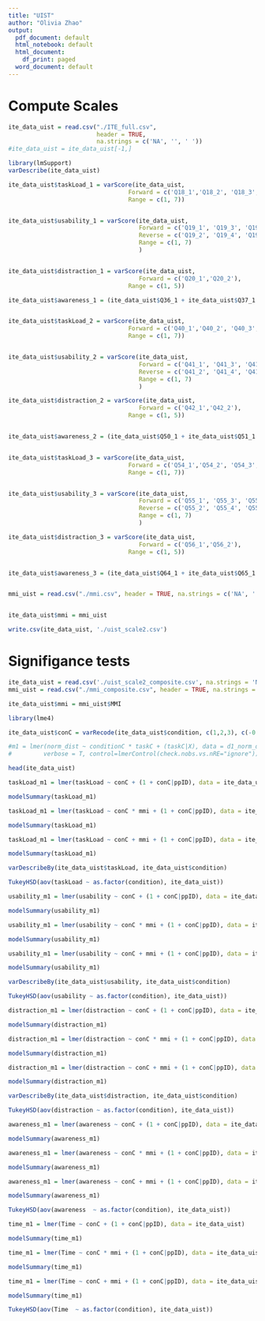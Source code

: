 ```yaml
---
title: "UIST"
author: "Olivia Zhao"
output:
  pdf_document: default
  html_notebook: default
  html_document:
    df_print: paged
  word_document: default
---
```


# Compute Scales

```r


ite_data_uist = read.csv("./ITE_full.csv", 
                         header = TRUE,
                         na.strings = c('NA', '', ' '))
#ite_data_uist = ite_data_uist[-1,]

library(lmSupport)
varDescribe(ite_data_uist)

```


```r

ite_data_uist$taskLoad_1 = varScore(ite_data_uist,
                                  Forward = c('Q18_1','Q18_2', 'Q18_3', 'Q18_4', 'Q18_5', 'Q18_6'),
                                  Range = c(1, 7)) 


ite_data_uist$usability_1 = varScore(ite_data_uist,
                                     Forward = c('Q19_1', 'Q19_3', 'Q19_5', 'Q19_7', 'Q19_9'),
                                     Reverse = c('Q19_2', 'Q19_4', 'Q19_6', 'Q19_8', 'Q19_10'),
                                     Range = c(1, 7)
                                     )


ite_data_uist$distraction_1 = varScore(ite_data_uist,
                                     Forward = c('Q20_1','Q20_2'),
                                  Range = c(1, 5))

ite_data_uist$awareness_1 = (ite_data_uist$Q36_1 + ite_data_uist$Q37_1 + ite_data_uist$Q38_1) - (ite_data_uist$Q21_1 + ite_data_uist$Q22_1 + ite_data_uist$Q31_1) + (ite_data_uist$Q32_1 + ite_data_uist$Q33_1 + ite_data_uist$Q34_1 + ite_data_uist$Q35_1)


ite_data_uist$taskLoad_2 = varScore(ite_data_uist,
                                  Forward = c('Q40_1','Q40_2', 'Q40_3', 'Q40_4', 'Q40_5', 'Q40_6'),
                                  Range = c(1, 7)) 


ite_data_uist$usability_2 = varScore(ite_data_uist,
                                     Forward = c('Q41_1', 'Q41_3', 'Q41_5', 'Q41_7', 'Q41_9'),
                                     Reverse = c('Q41_2', 'Q41_4', 'Q41_6', 'Q41_8', 'Q41_10'),
                                     Range = c(1, 7)
                                     )

ite_data_uist$distraction_2 = varScore(ite_data_uist,
                                     Forward = c('Q42_1','Q42_2'),
                                  Range = c(1, 5))


ite_data_uist$awareness_2 = (ite_data_uist$Q50_1 + ite_data_uist$Q51_1 + ite_data_uist$Q52_1) - (ite_data_uist$Q43_1 + ite_data_uist$Q44_1 + ite_data_uist$Q45_1) + (ite_data_uist$Q46_1 + ite_data_uist$Q47_1 + ite_data_uist$Q48_1 + ite_data_uist$Q49_1)


ite_data_uist$taskLoad_3 = varScore(ite_data_uist,
                                  Forward = c('Q54_1','Q54_2', 'Q54_3', 'Q54_4', 'Q54_5', 'Q54_6'),
                                  Range = c(1, 7)) 


ite_data_uist$usability_3 = varScore(ite_data_uist,
                                     Forward = c('Q55_1', 'Q55_3', 'Q55_5', 'Q55_7', 'Q55_9'),
                                     Reverse = c('Q55_2', 'Q55_4', 'Q55_6', 'Q55_8', 'Q55_10'),
                                     Range = c(1, 7)
                                     )

ite_data_uist$distraction_3 = varScore(ite_data_uist,
                                     Forward = c('Q56_1','Q56_2'),
                                  Range = c(1, 5))


ite_data_uist$awareness_3 = (ite_data_uist$Q64_1 + ite_data_uist$Q65_1 + ite_data_uist$Q66_1) - (ite_data_uist$Q57_1 + ite_data_uist$Q58_1 + ite_data_uist$Q59_1) + (ite_data_uist$Q60_1 + ite_data_uist$Q61_1 + ite_data_uist$Q62_1 + ite_data_uist$Q63_1)


mmi_uist = read.csv("./mmi.csv", header = TRUE, na.strings = c('NA', '', ' '))


ite_data_uist$mmi = mmi_uist

write.csv(ite_data_uist, './uist_scale2.csv')


```

# Signifigance tests

```r
ite_data_uist = read.csv('./uist_scale2_composite.csv', na.strings = 'NA', header = TRUE)
mmi_uist = read.csv("./mmi_composite.csv", header = TRUE, na.strings = c('NA', '', ' '))

ite_data_uist$mmi = mmi_uist$MMI

library(lme4)

ite_data_uist$conC = varRecode(ite_data_uist$condition, c(1,2,3), c(-0.5, 0, .5))

#m1 = lmer(norm_dist ~ conditionC * taskC + (taskC|X), data = d1_norm_dtw_long, 
#         verbose = T, control=lmerControl(check.nobs.vs.nRE="ignore"))

head(ite_data_uist)

```



```r
taskLoad_m1 = lmer(taskLoad ~ conC + (1 + conC|ppID), data = ite_data_uist)

modelSummary(taskLoad_m1)

```

```r
taskLoad_m1 = lmer(taskLoad ~ conC * mmi + (1 + conC|ppID), data = ite_data_uist)

modelSummary(taskLoad_m1)
```

```r
taskLoad_m1 = lmer(taskLoad ~ conC + mmi + (1 + conC|ppID), data = ite_data_uist)

modelSummary(taskLoad_m1)
```

```r
varDescribeBy(ite_data_uist$taskLoad, ite_data_uist$condition)
```

```r
TukeyHSD(aov(taskLoad ~ as.factor(condition), ite_data_uist))
```


```r
usability_m1 = lmer(usability ~ conC + (1 + conC|ppID), data = ite_data_uist)

modelSummary(usability_m1)
```

```r
usability_m1 = lmer(usability ~ conC * mmi + (1 + conC|ppID), data = ite_data_uist)

modelSummary(usability_m1)
```


```r
usability_m1 = lmer(usability ~ conC + mmi + (1 + conC|ppID), data = ite_data_uist)

modelSummary(usability_m1)
```


```r
varDescribeBy(ite_data_uist$usability, ite_data_uist$condition)
```

```r
TukeyHSD(aov(usability ~ as.factor(condition), ite_data_uist))
```


```r
distraction_m1 = lmer(distraction ~ conC + (1 + conC|ppID), data = ite_data_uist)

modelSummary(distraction_m1)
```

```r
distraction_m1 = lmer(distraction ~ conC * mmi + (1 + conC|ppID), data = ite_data_uist)

modelSummary(distraction_m1)
```

```r
distraction_m1 = lmer(distraction ~ conC + mmi + (1 + conC|ppID), data = ite_data_uist)

modelSummary(distraction_m1)
```

```r
varDescribeBy(ite_data_uist$distraction, ite_data_uist$condition)
```

```r
TukeyHSD(aov(distraction ~ as.factor(condition), ite_data_uist))
```


```r
awareness_m1 = lmer(awareness ~ conC + (1 + conC|ppID), data = ite_data_uist)

modelSummary(awareness_m1)
```

```r
awareness_m1 = lmer(awareness ~ conC * mmi + (1 + conC|ppID), data = ite_data_uist)

modelSummary(awareness_m1)
```

```r
awareness_m1 = lmer(awareness ~ conC + mmi + (1 + conC|ppID), data = ite_data_uist)

modelSummary(awareness_m1)
```

```r
TukeyHSD(aov(awareness  ~ as.factor(condition), ite_data_uist))
```

```r
time_m1 = lmer(Time ~ conC + (1 + conC|ppID), data = ite_data_uist)

modelSummary(time_m1)
```

```r
time_m1 = lmer(Time ~ conC * mmi + (1 + conC|ppID), data = ite_data_uist)

modelSummary(time_m1)
```

```r
time_m1 = lmer(Time ~ conC + mmi + (1 + conC|ppID), data = ite_data_uist)

modelSummary(time_m1)
```

```r
TukeyHSD(aov(Time  ~ as.factor(condition), ite_data_uist))
```
